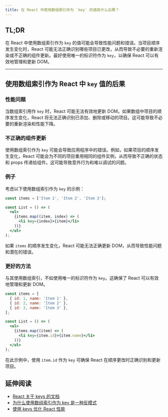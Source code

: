 ```yaml
---
title: 在 React 中使用数组索引作为 `key` 的值有什么后果？
---
```


## TL;DR

在 React 中使用数组索引作为 `key` 的值可能会导致性能问题和错误。当项目顺序发生变化时，React 可能无法正确识别哪些项目已更改，从而导致不必要的重新渲染或不正确的组件更新。最好使用唯一的标识符作为 `key`，以确保 React 可以有效地管理和更新 DOM。

***

## 使用数组索引作为 React 中 `key` 值的后果

### 性能问题

当数组索引用作 `key` 时，React 可能无法有效地更新 DOM。如果数组中项目的顺序发生变化，React 将无法正确识别已添加、删除或移动的项目。这可能导致不必要的重新渲染和性能下降。

### 不正确的组件更新

使用数组索引作为 `key` 可能会导致应用程序中的错误。例如，如果项目的顺序发生变化，React 可能会为不同的项目重用相同的组件实例，从而导致不正确的状态和 props 传递给组件。这可能导致意外行为和难以调试的问题。

### 例子

考虑以下使用数组索引作为 `key` 的示例：

```jsx
const items = ['Item 1', 'Item 2', 'Item 3'];

const List = () => (
  <ul>
    {items.map((item, index) => (
      <li key={index}>{item}</li>
    ))}
  </ul>
);
```

如果 `items` 的顺序发生变化，React 可能无法正确更新 DOM，从而导致性能问题和潜在的错误。

### 更好的方法

与其使用数组索引，不如使用唯一的标识符作为 `key`。这确保了 React 可以有效地管理和更新 DOM。

```jsx
const items = [
  { id: 1, name: 'Item 1' },
  { id: 2, name: 'Item 2' },
  { id: 3, name: 'Item 3' },
];

const List = () => (
  <ul>
    {items.map((item) => (
      <li key={item.id}>{item.name}</li>
    ))}
  </ul>
);
```

在此示例中，使用 `item.id` 作为 `key` 可确保 React 在顺序更改时正确识别和更新项目。

## 延伸阅读

* [React 关于 keys 的文档](https://react.dev/learn/rendering-lists#why-does-react-need-keys)
* [为什么使用数组索引作为 key 是一种反模式](https://medium.com/@robinpokorny/index-as-a-key-is-an-anti-pattern-e0349aece318)
* [使用 keys 优化 React 性能](https://kentcdodds.com/blog/understanding-reacts-key-prop)
